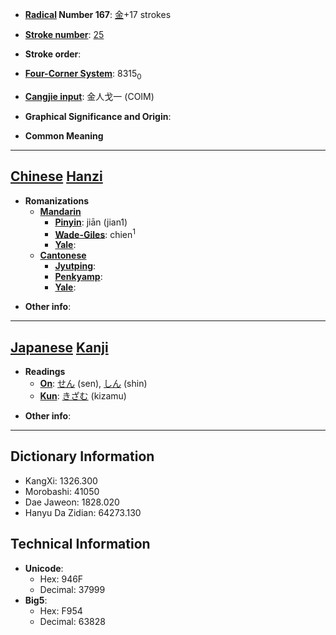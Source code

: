 * '''[[Wiktionary:Chinese radical index| Radical]] Number 167''': [[Wiktionary:Chinese radical index 金|金]]+17 strokes

* '''[[Wiktionary:Chinese total strokes index|Stroke number]]''': [[Wiktionary:Chinese total strokes index 25|25]]

* '''Stroke order''': 

* '''[[Wiktionary:Chinese four corner index|Four-Corner System]]''': 8315<sub>0</sub>

* '''[[Wiktionary:Chinese Cangjie index|Cangjie input]]''': 金人戈一 (COIM)

* '''Graphical Significance and Origin''': 

* '''Common Meaning'''

----

== [[Chinese]] [[Hanzi]] ==

* '''Romanizations'''
** '''[[Mandarin]]'''
*** '''[[Pinyin]]''': jiān (jian1)
*** '''[[Wade-Giles]]''': chien<sup>1</sup>
*** '''[[Yale]]''': 
** '''[[Cantonese]]'''
*** '''[[Jyutping]]''':
*** '''[[Penkyamp]]''': 
*** '''[[Yale]]''': 

* '''Other info''': 

----

== [[Japanese]] [[Kanji]] ==

* '''Readings'''
** '''[[On]]''': [[せん]] (sen), [[しん]] (shin)
** '''[[Kun]]''': [[きざむ]] (kizamu)

* '''Other info''':  

----

== Dictionary Information ==

* KangXi: 1326.300
* Morobashi: 41050
* Dae Jaweon: 1828.020
* Hanyu Da Zidian: 64273.130

== Technical Information ==

* '''Unicode''':
** Hex: 946F
** Decimal: 37999
* '''Big5''':
** Hex: F954
** Decimal: 63828